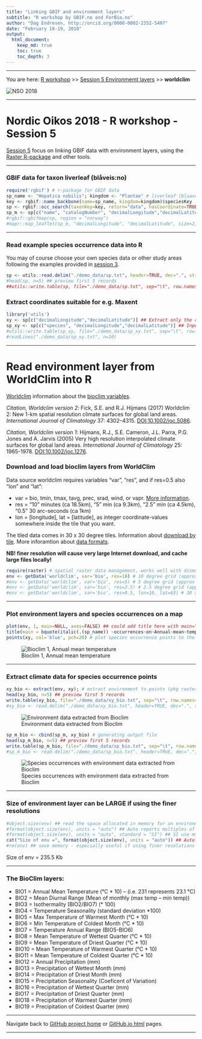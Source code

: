 ```yaml
---
title: "Linking GBIF and environment layers"
subtitle: "R workshop by GBIF.no and ForBio.no"
author: "Dag Endresen, http://orcid.org/0000-0002-2352-5497"
date: "February 18-19, 2018"
output:
  html_document:
    keep_md: true
    toc: true
    toc_depth: 3
---
```


<!-- worldclim.html is generated from worldclim.Rmd. Please edit that file -->

***

You are here: [R workshop](../) >> [Session 5 Environmemt layers](./) >> **worldclim**

![](../demo_data/NSO_2018_GBIF_NO.png "NSO 2018")

***

# Nordic Oikos 2018 - R workshop - Session 5

[Session 5](./) focus on linking GBIF data with environment layers, using the [Raster R-package](https://cran.r-project.org/web/packages/raster/index.html) and other tools.

***

### GBIF data for taxon liverleaf (bl&aring;veis:no)
```r
require('rgbif') # r-package for GBIF data
sp_name <- "Hepatica nobilis"; kingdom <- "Plantae" # liverleaf (blaaveis:no), taxonKey=5371699
key <- rgbif::name_backbone(name=sp_name, kingdom=kingdom)$speciesKey
sp <- rgbif::occ_search(taxonKey=key, return="data", hasCoordinate=TRUE, country="NO", limit=100)
sp_m <- sp[c("name", "catalogNumber", "decimalLongitude","decimalLatitude", "basisOfRecord", "year", "municipality", "taxonKey", "occurrenceID")] ## Subset columns
#rgbif::gbifmap(sp, region = "norway")
#mapr::map_leaflet(sp_m, "decimalLongitude", "decimalLatitude", size=2, color="blue")
```

***

### Read example species occurrence data into R
You may of course choose your own species data or other study areas following the examples provided in [session 3](../s3_gbif_demo).
```r
sp <- utils::read.delim("./demo_data/sp.txt", header=TRUE, dec=".", stringsAsFactors=FALSE) ## read from file
#head(sp, n=5) ## preview first 5 records
##utils::write.table(sp, file="./demo_data/sp.txt", sep="\t", row.names=FALSE, qmethod="double") ## write
```

### Extract coordinates suitable for e.g. Maxent
```r
library('utils')
xy <- sp[c("decimalLongitude","decimalLatitude")] ## Extract only the coordinates
sp_xy <- sp[c("species", "decimalLongitude","decimalLatitude")] ## Input format for Maxent
#utils::write.table(sp_xy, file="./demo_data/sp_xy.txt", sep="\t", row.names=FALSE, qmethod="double")
#readLines("./demo_data/sp_xy.txt", n=10)
```

***

# Read environment layer from WorldClim into R
[Worldclim](http://worldclim.org/) information about the [bioclim variables](http://worldclim.org/bioclim).

*Citation, Worldclim version 2*: Fick, S.E. and R.J. Hijmans (2017) Worldclim 2: New 1-km spatial resolution climate surfaces for global land areas. *International Journal of Climatology* 37: 4302–4315. [DOI:10.1002/joc.5086](https://doi.org/10.1002/joc.5086).

*Citation, Worldclim version 1*: Hijmans, R.J., S.E. Cameron, J.L. Parra, P.G. Jones and A. Jarvis (2005) Very high resolution interpolated climate surfaces for global land areas. *International Journal of Climatology* 25: 1965-1978. [DOI:10.1002/joc.1276](https://doi.org/10.1002/joc.1276).

### Download and load bioclim layers from WorldClim
Data source worldclim requires variables "var", "res", and if res=0.5 also "lon" and "lat":

 * var = bio, tmin, tmax, tavg, prec, srad, wind, or vapr. [More information](http://worldclim.org/version2).
 * res = "10" minutes (ca 18.5km), "5" min (ca 9.3km), "2.5" min (ca 4.5km), "0.5" 30 arc-seconds (ca 1km)
 * lon = [longitude], lat = [latitude], as integer coordinate-values somewhere inside the tile that you want.

The tiled data comes in 30 x 30 degree tiles. Information about [download by tile](http://www.worldclim.org/tiles.php). More inforamtion about [data formats](http://www.worldclim.org/formats1).

**NB! finer resolution will cause very large Internet download, and cache large files locally!**

```r
require(raster) # spatial raster data management, works well with dismo
env <- getData('worldclim', var='bio', res=10) # 10 degree grid (approx 18.5 km, 342 km2 at equator) 85 MByte
#env <- getData('worldclim', var='bio', res=5) # 5 degree grid (approx 9.3 km, 86 km2) 296 MByte
#env <- getData('worldclim', var='bio', res=2.5) # 2.5 degree grid (approx 4.5 km, 20 km2) 1.3 GByte
#env <- getData('worldclim', var='bio', res=0.5, lon=10, lat=63) # 30 arc-second grid (approx 1 km)
```

***

### Plot environment layers and species occurrences on a map

```r
plot(env, 1, main=NULL, axes=FALSE) ## could add title here with main="Title"
title(main = bquote(italic(.(sp_name)) ~occurrences~on~Annual~mean~temperature~'(°C*10)'))
points(xy, col='blue', pch=20) # plot species occurrence points to the map
```
![Bioclim 1, Annual mean temperature](demo_data/bioclim_1_sp.png "Bioclim 01")

***

### Extract climate data for species occurrence points
```r
xy_bio <- extract(env, xy); # extract environment to points (pkg raster)
head(xy_bio, n=5) ## preview first 5 records
write.table(xy_bio, file="./demo_data/xy_bio.txt", sep="\t", row.names=FALSE, col.names=TRUE, qmethod="double")
#xy_bio <- read.delim("./demo_data/xy_bio.txt", header=TRUE, dec=".", stringsAsFactors=FALSE) ## dataframe
```
![Environment data extracted from Bioclim](./demo_data/xy_bio.png "Bioclim")

```r
sp_m_bio <- cbind(sp_m, xy_bio) # generating output file
head(sp_m_bio, n=5) ## preview first 5 records
write.table(sp_m_bio, file="./demo_data/sp_bio.txt", sep="\t", row.names=FALSE, col.names=TRUE, qmethod="double")
#sp_m_bio <- read.delim("./demo_data/sp_bio.txt", header=TRUE, dec=".", stringsAsFactors=FALSE) ## dataframe
```
![Species occurrences with environment data extracted from Bioclim](./demo_data/sp_m_bio.png "Bioclim")

***

### Size of environment layer can be LARGE if using the finer resolutions

```r
#object.size(env) ## read the space allocated in memory for an environment variable
#format(object.size(env), units = "auto") ## Auto reports multiples of 1024
#format(object.size(env), units = "auto", standard = "SI") ## SI use multiples of 1000
cat("Size of env =", format(object.size(env), units = "auto")) ## Auto reports multiples of 1024
#rm(env) ## save memory - especially useful if using finer resolutions
```

Size of env = 235.5 Kb

***

### The BioClim layers:

 * BIO1 = Annual Mean Temperature (°C * 10) -- (i.e. 231 represents 23.1 °C)
 * BIO2 = Mean Diurnal Range (Mean of monthly (max temp – min temp)) 
 * BIO3 = Isothermality (BIO2/BIO7) (* 100)
 * BIO4 = Temperature Seasonality (standard deviation *100)
 * BIO5 = Max Temperature of Warmest Month (°C * 10)
 * BIO6 = Min Temperature of Coldest Month (°C * 10)
 * BIO7 = Temperature Annual Range (BIO5-BIO6)
 * BIO8 = Mean Temperature of Wettest Quarter (°C * 10)
 * BIO9 = Mean Temperature of Driest Quarter (°C * 10)
 * BIO10 = Mean Temperature of Warmest Quarter (°C * 10)
 * BIO11 = Mean Temperature of Coldest Quarter (°C * 10)
 * BIO12 = Annual Precipitation (mm)
 * BIO13 = Precipitation of Wettest Month (mm)
 * BIO14 = Precipitation of Driest Month (mm)
 * BIO15 = Precipitation Seasonality (Coeficent of Variation) 
 * BIO16 = Precipitation of Wettest Quarter (mm)
 * BIO17 = Precipitation of Driest Quarter (mm)
 * BIO18 = Precipitation of Warmest Quarter (mm)
 * BIO19 = Precipitation of Coldest Quarter (mm)

***

Navigate back to [GitHub project home](https://github.com/GBIF-Europe/nordic_oikos_2018_r) or [GitHub.io html](https://gbif-europe.github.io/nordic_oikos_2018_r/) pages.

***
